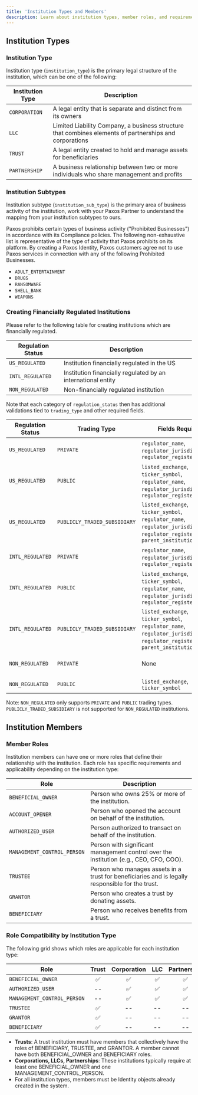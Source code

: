 ```yaml
---
title: 'Institution Types and Members'
description: Learn about institution types, member roles, and requirements
---
```




[create-identity]: /api-reference/endpoints/identity

<Description description={frontMatter.description}/>

## Institution Types

### Institution Type
Institution type (`institution_type`) is the primary legal structure of the institution, which can be one of the following:

| Institution Type | Description |
|-----------------|-------------|
| `CORPORATION` | A legal entity that is separate and distinct from its owners |
| `LLC` | Limited Liability Company, a business structure that combines elements of partnerships and corporations |
| `TRUST` | A legal entity created to hold and manage assets for beneficiaries |
| `PARTNERSHIP` | A business relationship between two or more individuals who share management and profits |


### Institution Subtypes
Institution subtype (`institution_sub_type`) is the primary area of business activity of the institution, 
work with your Paxos Partner to understand the mapping from your institution subtypes to ours.

Paxos prohibits certain types of business activity ("Prohibited Businesses") in accordance with its Compliance policies. 
The following non-exhaustive list is representative of the type of activity that Paxos prohibits on its platform. By creating a Paxos Identity, Paxos customers agree not to use Paxos services in connection with any of the following Prohibited Businesses.

- `ADULT_ENTERTAINMENT`
- `DRUGS`
- `RANSOMWARE`
- `SHELL_BANK`
- `WEAPONS`

### Creating Financially Regulated Institutions

Please refer to the following table for creating institutions which are financially regulated.

| Regulation Status | Description                                                        |
|-------------------|--------------------------------------------------------------|
| `US_REGULATED`    | Institution financially regulated in the US                  |
| `INTL_REGULATED`  | Institution financially regulated by an international entity |
| `NON_REGULATED`   | Non-financially regulated institution                        |

Note that each category of `regulation_status` then has additional validations tied to `trading_type` and other required fields.

| Regulation Status | Trading Type                 | Fields Required                                                                                                                        | Notes                                   |
|-------------------|------------------------------|----------------------------------------------------------------------------------------------------------------------------------------|-----------------------------------------|
| `US_REGULATED`    | `PRIVATE`                    | `regulator_name`, `regulator_jurisdiction`, `regulator_register_number`                                                                | Not publicly traded                     |
| `US_REGULATED`    | `PUBLIC`                     | `listed_exchange`, `ticker_symbol`, `regulator_name`, `regulator_jurisdiction`, `regulator_register_number`                            | Publicly traded                         |
| `US_REGULATED`    | `PUBLICLY_TRADED_SUBSIDIARY` | `listed_exchange`, `ticker_symbol`, `regulator_name`, `regulator_jurisdiction`, `regulator_register_number`, `parent_institution_name` | Subsidiary of a publicly traded company |
| `INTL_REGULATED`  | `PRIVATE`                    | `regulator_name`, `regulator_jurisdiction`, `regulator_register_number`                                                                | Not publicly traded                     |
| `INTL_REGULATED`  | `PUBLIC`                     | `listed_exchange`, `ticker_symbol`, `regulator_name`, `regulator_jurisdiction`, `regulator_register_number`                            | Publicly traded                         |
| `INTL_REGULATED`  | `PUBLICLY_TRADED_SUBSIDIARY` | `listed_exchange`, `ticker_symbol`, `regulator_name`, `regulator_jurisdiction`, `regulator_register_number`, `parent_institution_name` | Subsidiary of a publicly traded company |
| `NON_REGULATED`   | `PRIVATE`                    | None                                                                                                                                   | Not publicly traded                     |
| `NON_REGULATED`   | `PUBLIC`                     | `listed_exchange`, `ticker_symbol`                                                                                                     | Publicly traded                         |

Note: `NON_REGULATED` only supports `PRIVATE` and `PUBLIC` trading types. `PUBLICLY_TRADED_SUBSIDIARY` is not supported for `NON_REGULATED` institutions.

## Institution Members

### Member Roles

Institution members can have one or more roles that define their relationship with the institution. Each role has specific requirements and applicability depending on the institution type:

| Role                        | Description                                                                                                     |
|-----------------------------|----------------------------------------------------------------------------------------------------------------|
| `BENEFICIAL_OWNER`          | Person who owns 25% or more of the institution.                                                            |
| `ACCOUNT_OPENER`            | Person who opened the account on behalf of the institution.                                                |
| `AUTHORIZED_USER`           | Person authorized to transact on behalf of the institution.                                                |
| `MANAGEMENT_CONTROL_PERSON` | Person with significant management control over the institution (e.g., CEO, CFO, COO).                     |
| `TRUSTEE`                   | Person who manages assets in a trust for beneficiaries and is legally responsible for the trust.           |
| `GRANTOR`                   | Person who creates a trust by donating assets.                                                             |
| `BENEFICIARY`               | Person who receives benefits from a trust.                                                                 |

### Role Compatibility by Institution Type

The following grid shows which roles are applicable for each institution type:

| Role                        | <span>Trust</span> | <span>Corporation</span> | <span>LLC</span> | <span>Partnership</span> |
|-----------------------------|:------------------:|:------------------------:|:----------------:|:------------------------:|
| `BENEFICIAL_OWNER`          |         ✅         |            ✅            |        ✅        |            ✅            |
| `AUTHORIZED_USER`           |         --         |            ✅            |        ✅        |            ✅            |
| `MANAGEMENT_CONTROL_PERSON` |         --         |            ✅            |        ✅        |            ✅            |
| `TRUSTEE`                   |         ✅         |            --            |        --        |            --            |
| `GRANTOR`                   |         ✅         |            --            |        --        |            --            |
| `BENEFICIARY`               |         ✅         |            --            |        --        |            --            |

- **Trusts**: A trust institution must have members that collectively have the roles of BENEFICIARY, TRUSTEE, and GRANTOR. A member cannot have both BENEFICIAL_OWNER and BENEFICIARY roles.
- **Corporations, LLCs, Partnerships**: These institutions typically require at least one BENEFICIAL_OWNER and one MANAGEMENT_CONTROL_PERSON.
- For all institution types, members must be Identity objects already created in the system. 
